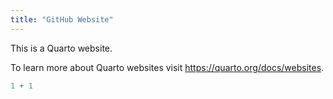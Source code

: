 ```yaml
---
title: "GitHub Website"
---
```


This is a Quarto website.

To learn more about Quarto websites visit <https://quarto.org/docs/websites>.

```r
1 + 1
```
